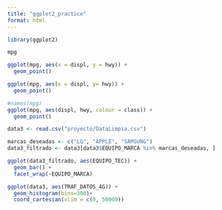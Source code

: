 ```yaml
---
title: "ggplot2_practice"
format: html
---
```


```r
library(ggplot2)
```

```r
mpg
```

```r
ggplot(mpg, aes(x = displ, y = hwy)) + 
  geom_point()
```
```r
ggplot(mpg, aes(x = displ, y= hwy)) +
  geom_point()
```

```r
#names(mpg)
ggplot(mpg, aes(displ, hwy, colour = class)) + 
  geom_point()
```

```r

data3 <- read.csv("proyecto/DataLimpia.csv")

```

```r
marcas_deseadas <- c("LG", "APPLE", "SAMSUNG")
data3_filtrado <- data3[data3$EQUIPO_MARCA %in% marcas_deseadas, ]

ggplot(data3_filtrado, aes(EQUIPO_TEC)) +
  geom_bar() +
  facet_wrap(~EQUIPO_MARCA)

```

```r
ggplot(data3, aes(TRAF_DATOS_4G)) +
  geom_histogram(bins=300)+
  coord_cartesian(xlim = c(0, 50000))
```
